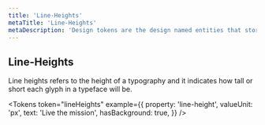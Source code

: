```yaml
---
title: 'Line-Heights'
metaTitle: 'Line-Heights'
metaDescription: 'Design tokens are the design named entities that store visual design attributes.'
---
```


## Line-Heights

Line heights refers to the height of a typography and it indicates how tall or
short each glyph in a typeface will be.

<Tokens
  token="lineHeights"
  example={{
    property: 'line-height',
    valueUnit: 'px',
    text: 'Live the mission',
    hasBackground: true,
  }}
/>
